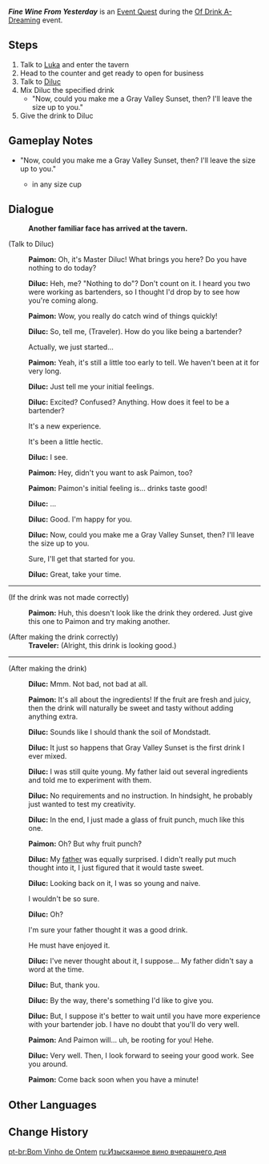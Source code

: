 {{Quest Infobox
|id            = 
|image         = Event Quest Fine Wine From Yesterday.png
|type          = World
|region        = Mondstadt
|area          = Starfell Valley
|subarea       = City of Mondstadt
|event_name    = Of Drink A-Dreaming
|summary       = Diluc stops by Angel's Share and requests a drink served by the Traveler.
|requirement   = Complete [[Of Drink A-Dreaming (Quest)]]
|startLocation = [[City of Mondstadt]], [[Mondstadt]]
|next          = 
|primogems     = 30
|mora          = 20,000
|other         = 
|characters    = Diluc; Paimon; Traveler
|voiced        = yes
}}
'''''Fine Wine From Yesterday''''' is an [[Event Quest]] during the [[Of Drink A-Dreaming]] event.

==Steps==
# Talk to [[Luka]] and enter the tavern
# Head to the counter and get ready to open for business
# Talk to [[Diluc]]
# Mix Diluc the specified drink
#* "Now, could you make me a Gray Valley Sunset, then? I'll leave the size up to you."
# Give the drink to Diluc

==Gameplay Notes==
* "Now, could you make me a Gray Valley Sunset, then? I'll leave the size up to you."
** {{Ingredient|Juice|3<!--exactly-->}} in any size cup

==Dialogue==
{{Quest Description|"Just now, I saw Master Diluc enter the tavern in a rush."<br />"Oh? Is Master Diluc going to mix drinks personally today? Can't miss out on this one... Come on, help me up."}}
{{Dialogue start}}
:'''Another familiar face has arrived at the tavern.'''

;(Talk to Diluc)
:{{A|vo eqtj003 1 paimon 01.ogg}} '''Paimon:''' Oh, it's Master Diluc! What brings you here? Do you have nothing to do today?
:{{A|vo eqtj003 1 diluc 01.ogg}} '''Diluc:''' Heh, me? "Nothing to do"? Don't count on it. I heard you two were working as bartenders, so I thought I'd drop by to see how you're coming along.
:{{A|vo eqtj003 1 paimon 02.ogg}} '''Paimon:''' Wow, you really do catch wind of things quickly!
:{{A|vo eqtj003 1 diluc 02.ogg}} '''Diluc:''' So, tell me, (Traveler). How do you like being a bartender?
:{{DIcon}} Actually, we just started...
:{{A|vo eqtj003 1 paimon 03.ogg}} '''Paimon:''' Yeah, it's still a little too early to tell. We haven't been at it for very long.
:{{A|vo eqtj003 1 diluc 03.ogg}} '''Diluc:''' Just tell me your initial feelings.
:{{A|vo eqtj003 1 diluc 04.ogg}} '''Diluc:''' Excited? Confused? Anything. How does it feel to be a bartender?
:{{DIcon}} It's a new experience.
:{{DIcon}} It's been a little hectic.
:{{A|vo eqtj003 1 diluc 05.ogg}} '''Diluc:''' I see.
:{{A|vo eqtj003 1 paimon 04.ogg}} '''Paimon:''' Hey, didn't you want to ask Paimon, too?
:{{A|vo eqtj003 1 paimon 05.ogg}} '''Paimon:''' Paimon's initial feeling is... drinks taste good!
:{{A|vo eqtj003 1 diluc 06.ogg}} '''Diluc:''' ...
:{{A|vo eqtj003 1 diluc 07.ogg}} '''Diluc:''' Good. I'm happy for you.
:{{A|vo eqtj003 1 diluc 08.ogg}} '''Diluc:''' Now, could you make me a Gray Valley Sunset, then? I'll leave the size up to you.
:{{DIcon}} Sure, I'll get that started for you.
:{{A|vo eqtj003 1 diluc 09.ogg}} '''Diluc:''' Great, take your time.
----
;(If the drink was not made correctly)
:{{A|Vo eqtj002 3 paimon 01.ogg}} '''Paimon:''' Huh, this doesn't look like the drink they ordered. Just give this one to Paimon and try making another.

;(After making the drink correctly)
:'''Traveler:''' (Alright, this drink is looking good.)
----
;(After making the drink)
:{{A|vo eqtj003 2 diluc 01.ogg}} '''Diluc:''' Mmm. Not bad, not bad at all.
:{{A|vo eqtj003 2 paimon 01.ogg}} '''Paimon:''' It's all about the ingredients! If the fruit are fresh and juicy, then the drink will naturally be sweet and tasty without adding anything extra.
:{{A|vo eqtj003 2 diluc 02.ogg}} '''Diluc:''' Sounds like I should thank the soil of Mondstadt.
:{{A|vo eqtj003 2 diluc 03.ogg}} '''Diluc:''' It just so happens that Gray Valley Sunset is the first drink I ever mixed.
:{{A|vo eqtj003 2 diluc 04.ogg}} '''Diluc:''' I was still quite young. My father laid out several ingredients and told me to experiment with them.
:{{A|vo eqtj003 2 diluc 05.ogg}} '''Diluc:''' No requirements and no instruction. In hindsight, he probably just wanted to test my creativity.
:{{A|vo eqtj003 2 diluc 06.ogg}} '''Diluc:''' In the end, I just made a glass of fruit punch, much like this one.
:{{A|vo eqtj003 2 paimon 02.ogg}} '''Paimon:''' Oh? But why fruit punch?
:{{A|vo eqtj003 2 diluc 07.ogg}} '''Diluc:''' My [[Crepus|father]] was equally surprised. I didn't really put much thought into it, I just figured that it would taste sweet.
:{{A|vo eqtj003 2 diluc 08.ogg}} '''Diluc:''' Looking back on it, I was so young and naive.
:{{DIcon}} I wouldn't be so sure.
:{{A|vo eqtj003 2 diluc 09.ogg}} '''Diluc:''' Oh?
:{{DIcon}} I'm sure your father thought it was a good drink.
:{{DIcon}} He must have enjoyed it.
:{{A|vo eqtj003 2 diluc 10.ogg}} '''Diluc:''' I've never thought about it, I suppose... My father didn't say a word at the time.
:{{A|vo eqtj003 2 diluc 11.ogg}} '''Diluc:''' But, thank you.
:{{A|vo eqtj003 2 diluc 12.ogg}} '''Diluc:''' By the way, there's something I'd like to give you.
:{{A|vo eqtj003 2 diluc 13.ogg}} '''Diluc:''' But, I suppose it's better to wait until you have more experience with your bartender job. I have no doubt that you'll do very well.
:{{A|vo eqtj003 2 paimon 03.ogg}} '''Paimon:''' And Paimon will... uh, be rooting for you! Hehe.
:{{A|vo eqtj003 2 diluc 14.ogg}} '''Diluc:''' Very well. Then, I look forward to seeing your good work. See you around.
:{{A|vo eqtj003 2 paimon 04.ogg}} '''Paimon:''' Come back soon when you have a minute!
{{Dialogue end}}

==Other Languages==
{{Other Languages
|en      = Fine Wine From Yesterday
|zhs     = 昨日佳酿
|zhs_rm  = Zuórì Jiāniàng
|zht     = 昨日佳釀
|zht_rm  = Zuórì Jiāniàng
|zh_tl   = Yesterday's Excellent Wine
|ja      = 昨日の美酒
|ja_rm   = Kinou no Bishu
|ja_tl   = High-grade Sake of Yesterday
|ko      = 지난 날의 좋은 술
|ko_rm   = Jinan Nal-ui Joeun Sul
|ko_tl   = Fine Alcohol From Past
|es      = Vino añejo
|es_tl   = Vintage Wine
|fr      = Du bon vin d'hier
|fr_tl   = Fine Wine From Yesterday
|ru      = Изысканное вино вчерашнего дня
|ru_tl   = Refined Wine of Yesterday
|th      = ไวน์ของวันวาน
|th_rm   = 
|th_tl   = Wine of Yesterday
|vi      = Rượu Ngon Trong Quá Khứ
|vi_tl   = 
|de      = Edler Wein von gestern
|de_tl   = Fine Wine From Yesterday
|id      = Anggur Berkualitas Hari Kemarin
|id_tl   = Fine Grape From Yesterday
|pt      = Bom Vinho de Ontem
|pt_tl   = Fine Wine From Yesterday
}}

==Change History==
{{Change History|2.5}}

[[pt-br:Bom Vinho de Ontem]]
[[ru:Изысканное вино вчерашнего дня]]